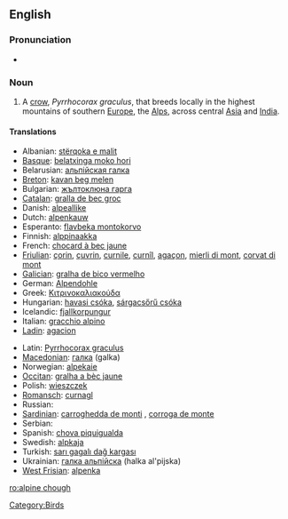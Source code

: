 {{wikipedia}}
==English==

===Pronunciation===
* {{IPA|/'alpaɪnˈtʃʌf/}}

===Noun===
{{en-noun|sg=[[alpine]] [[chough]]}}

# A [[crow]], ''Pyrrhocorax graculus'', that breeds locally in the highest mountains of southern [[Europe]], the [[Alps]], across central [[Asia]] and [[India]].

====Translations====
{{trans-top|alpine chough}}
* Albanian: [[stërqoka e malit]]
* [[Basque]]: [[belatxinga moko hori]]
* Belarusian: [[альпiйская галка]] {{f}}
* [[Breton]]: [[kavan beg melen]]
* Bulgarian: [[жълтоклюна гарга]] {{f}}
* [[Catalan]]: [[gralla de bec groc]] {{f}}
* Danish: [[alpeallike]] {{c}}
* Dutch: [[alpenkauw]] {{m}}
* Esperanto: [[flavbeka montokorvo]]
* Finnish: [[alppinaakka]]
* French: [[chocard à bec jaune]] {{m}}
* [[Friulian]]: [[çorin]], [[çuvrin]], [[curnile]], [[curnîl]], [[agaçon]], [[mierli di mont]], [[corvat di mont]]
* [[Galician]]: [[gralha de bico vermelho]] {{f}}
* German: [[Alpendohle]] {{f}}
* Greek: [[Κιτρινοκαλιακούδα]] {{f}}
* Hungarian: [[havasi csóka]], [[sárgacsőrű csóka]]
* Icelandic: [[fjallkorpungur]]
* Italian: [[gracchio alpino]] {{m}}
* [[Ladin]]: [[agacion]]
{{trans-mid}}
* Latin: [[Pyrrhocorax graculus]] {{m}}
* [[Macedonian]]: [[гaлкa]] (galka) {{f}}
* Norwegian: [[alpekaie]]
* [[Occitan]]: [[gralha a bèc jaune]] {{f}}
* Polish: [[wieszczek]] {{m}}
* [[Romansch]]: [[curnagl]]
* Russian: {{t|ru|альпийская галка|tr=al’píjskaja gálka|f}}
* [[Sardinian]]: [[carroghedda de monti]] {{f}}, [[corroga de monte]] {{f}}
* Serbian: {{t|sr|жутокљуна галица|tr=[[žutokljuna galica]]|f}}
* Spanish: [[chova piquigualda]] {{f}}
* Swedish: [[alpkaja]] {{c}}
* Turkish: [[sarı gagalı dağ kargası]]
* Ukrainian: [[галка альпiйска]] (halka al'pijska) {{f}}
* [[West Frisian]]: [[alpenka]]
{{trans-bottom}}

[[Category:Birds]]

[[ro:alpine chough]]